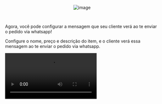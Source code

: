 
<Badge text="Notas da versão v0.3.9" />

<div align="center">

![image](https://github.com/user-attachments/assets/da7d8698-b012-44f6-ac40-dcd69dfcc520)

</div>

<br />

Agora, você pode configurar a mensagem que seu cliente verá ao te enviar o pedido via whatsapp!

Configure o nome, preço e descrição do item, e o cliente verá essa mensagem ao te enviar o pedido via whatsapp.

<Video src="https://github.com/user-attachments/assets/244ac8f8-570d-4b5f-9ea9-5d2f6208a461" />

## O que há de novo?

-   **Correção de bugs e melhorias**: Corrigimos alguns bugs que atrapalhavam a experiência do usuário.
-   **Adicionamos botões de voltar e fechar em alguns modais**: Agora, você pode fechar e voltar com mais facilidade.
-   **Atualização de dependências**: Atualizamos as dependências do projeto para garantir a segurança e a estabilidade do sistema.
-   **Configure a mensagem do seu cliente**: Agora, você pode configurar a mensagem que seu cliente verá ao te enviar o pedido via whatsapp!


<br />
<br />
